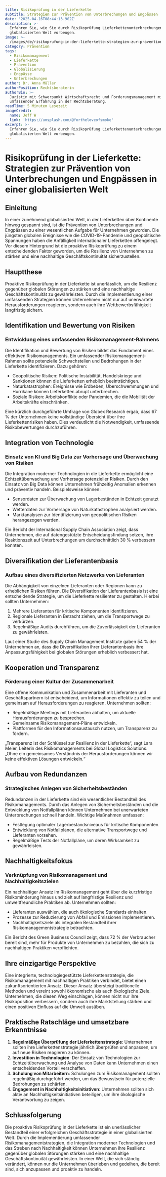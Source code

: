 ```yaml
---
title: Risikoprüfung in der Lieferkette
subtitle: Strategien zur Prävention von Unterbrechungen und Engpässen
date: '2025-04-16T08:44:13.902Z'
description: >-
  Erfahren Sie, wie Sie durch Risikoprüfung Lieferkettenunterbrechungen in einer
  globalisierten Welt vorbeugen.
image: >-
  /images/de/risikoprufung-in-der-lieferkette-strategien-zur-pravention-von-unterbrechungen-und-engpassen-in-einer-globalisierten-welt-1744706653167.jpg
category: Prävention
tags:
  - Risikomanagement
  - Lieferkette
  - Prävention
  - Globalisierung
  - Engpässe
  - Unterbrechungen
author: Dr. Anna Müller
authorPosition: Rechtsberaterin
authorBio: >-
  Juristin mit Schwerpunkt Wirtschaftsrecht und Forderungsmanagement mit
  umfassender Erfahrung in der Rechtsberatung.
readTime: 5 Minuten Lesezeit
imageCredit:
  name: Jeff W
  link: 'https://unsplash.com/@fortheloveofsmoke'
excerpt: >-
  Erfahren Sie, wie Sie durch Risikoprüfung Lieferkettenunterbrechungen in einer
  globalisierten Welt vorbeugen.
---
```

# Risikoprüfung in der Lieferkette: Strategien zur Prävention von Unterbrechungen und Engpässen in einer globalisierten Welt

## Einleitung

In einer zunehmend globalisierten Welt, in der Lieferketten über Kontinente hinweg gespannt sind, ist die Prävention von Unterbrechungen und Engpässen zu einer wesentlichen Aufgabe für Unternehmen geworden. Die jüngsten globalen Ereignisse wie die COVID-19-Pandemie und geopolitische Spannungen haben die Anfälligkeit internationaler Lieferketten offengelegt. Vor diesem Hintergrund ist die proaktive Risikoprüfung zu einem entscheidenden Faktor geworden, um die Resilienz von Unternehmen zu stärken und eine nachhaltige Geschäftskontinuität sicherzustellen.

## Hauptthese

Proaktive Risikoprüfung in der Lieferkette ist unerlässlich, um die Resilienz gegenüber globalen Störungen zu stärken und eine nachhaltige Geschäftskontinuität zu gewährleisten. Durch die Implementierung einer umfassenden Strategien können Unternehmen nicht nur auf unerwartete Herausforderungen reagieren, sondern auch ihre Wettbewerbsfähigkeit langfristig sichern.

## Identifikation und Bewertung von Risiken

### Entwicklung eines umfassenden Risikomanagement-Rahmens

Die Identifikation und Bewertung von Risiken bildet das Fundament eines effektiven Risikomanagements. Ein umfassender Risikomanagement-Rahmen sollte potenzielle Schwachstellen und Bedrohungen in der Lieferkette identifizieren. Dazu gehören:

- Geopolitische Risiken: Politische Instabilität, Handelskriege und Sanktionen können die Lieferketten erheblich beeinträchtigen.
- Naturkatastrophen: Ereignisse wie Erdbeben, Überschwemmungen und Hurrikane können Lieferketten abrupt unterbrechen.
- Soziale Risiken: Arbeitskonflikte oder Pandemien, die die Mobilität der Arbeitskräfte einschränken.

Eine kürzlich durchgeführte Umfrage von Globex Research ergab, dass 67 % der Unternehmen keine vollständige Übersicht über ihre Lieferkettenrisiken haben. Dies verdeutlicht die Notwendigkeit, umfassende Risikobewertungen durchzuführen.

## Integration von Technologie

### Einsatz von KI und Big Data zur Vorhersage und Überwachung von Risiken

Die Integration moderner Technologien in die Lieferkette ermöglicht eine Echtzeitüberwachung und Vorhersage potenzieller Risiken. Durch den Einsatz von Big Data können Unternehmen frühzeitig Anomalien erkennen und präventiv handeln. Beispielsweise können:

- Sensordaten zur Überwachung von Lagerbeständen in Echtzeit genutzt werden.
- Wetterdaten zur Vorhersage von Naturkatastrophen analysiert werden.
- Marktanalysen zur Identifizierung von geopolitischen Risiken herangezogen werden.

Ein Bericht der International Supply Chain Association zeigt, dass Unternehmen, die auf datengestützte Entscheidungsfindung setzen, ihre Reaktionszeit auf Unterbrechungen um durchschnittlich 30 % verbessern konnten.

## Diversifikation der Lieferantenbasis

### Aufbau eines diversifizierten Netzwerks von Lieferanten

Die Abhängigkeit von einzelnen Lieferanten oder Regionen kann zu erheblichen Risiken führen. Die Diversifikation der Lieferantenbasis ist eine entscheidende Strategie, um die Lieferkette resilienter zu gestalten. Hierbei sollten Unternehmen:

1. Mehrere Lieferanten für kritische Komponenten identifizieren.
2. Regionale Lieferanten in Betracht ziehen, um die Transportwege zu verkürzen.
3. Regelmäßige Audits durchführen, um die Zuverlässigkeit der Lieferanten zu gewährleisten.

Laut einer Studie des Supply Chain Management Institute gaben 54 % der Unternehmen an, dass die Diversifikation ihrer Lieferantenbasis ihre Anpassungsfähigkeit bei globalen Störungen erheblich verbessert hat.

## Kooperation und Transparenz

### Förderung einer Kultur der Zusammenarbeit

Eine offene Kommunikation und Zusammenarbeit mit Lieferanten und Geschäftspartnern ist entscheidend, um Informationen effektiv zu teilen und gemeinsam auf Herausforderungen zu reagieren. Unternehmen sollten:

- Regelmäßige Meetings mit Lieferanten abhalten, um aktuelle Herausforderungen zu besprechen.
- Gemeinsame Risikomanagement-Pläne entwickeln.
- Plattformen für den Informationsaustausch nutzen, um Transparenz zu fördern.

„Transparenz ist der Schlüssel zur Resilienz in der Lieferkette“, sagt Lara Meier, Leiterin des Risikomanagements bei Global Logistics Solutions. „Ohne ein gemeinsames Verständnis der Herausforderungen können wir keine effektiven Lösungen entwickeln.“

## Aufbau von Redundanzen

### Strategisches Anlegen von Sicherheitsbeständen

Redundanzen in der Lieferkette sind ein wesentlicher Bestandteil des Risikomanagements. Durch das Anlegen von Sicherheitsbeständen und die Entwicklung von Notfallplänen können Unternehmen bei unerwarteten Unterbrechungen schnell handeln. Wichtige Maßnahmen umfassen:

- Festlegung optimaler Lagerbestandsniveaus für kritische Komponenten.
- Entwicklung von Notfallplänen, die alternative Transportwege und Lieferanten vorsehen.
- Regelmäßige Tests der Notfallpläne, um deren Wirksamkeit zu gewährleisten.

## Nachhaltigkeitsfokus

### Verknüpfung von Risikomanagement und Nachhaltigkeitszielen

Ein nachhaltiger Ansatz im Risikomanagement geht über die kurzfristige Risikominderung hinaus und zielt auf langfristige Resilienz und umweltfreundliche Praktiken ab. Unternehmen sollten:

- Lieferanten auswählen, die auch ökologische Standards einhalten.
- Prozesse zur Reduzierung von Abfall und Emissionen implementieren.
- Nachhaltigkeitsziele als integralen Bestandteil ihrer Risikomanagementstrategie betrachten.

Ein Bericht des Green Business Council zeigt, dass 72 % der Verbraucher bereit sind, mehr für Produkte von Unternehmen zu bezahlen, die sich zu nachhaltigen Praktiken verpflichten.

## Ihre einzigartige Perspektive

Eine integrierte, technologiegestützte Lieferkettenstrategie, die Risikomanagement mit nachhaltigen Praktiken verbindet, bietet einen zukunftsorientierten Ansatz. Dieser Ansatz übersteigt traditionelle Methoden und vereint sowohl ökonomische als auch ökologische Ziele. Unternehmen, die diesen Weg einschlagen, können nicht nur ihre Risikoposition verbessern, sondern auch ihre Marktstellung stärken und einen positiven Einfluss auf die Umwelt ausüben.

## Praktische Ratschläge und umsetzbare Erkenntnisse

1. **Regelmäßige Überprüfung der Lieferkettenstrategie**: Unternehmen sollten ihre Lieferkettenstrategie jährlich überprüfen und anpassen, um auf neue Risiken reagieren zu können.
2. **Investition in Technologien**: Der Einsatz von Technologien zur Echtzeitüberwachung und Analyse von Daten kann Unternehmen einen entscheidenden Vorteil verschaffen.
3. **Schulung von Mitarbeitern**: Schulungen zum Risikomanagement sollten regelmäßig durchgeführt werden, um das Bewusstsein für potenzielle Bedrohungen zu schärfen.
4. **Engagement in Nachhaltigkeitsinitiativen**: Unternehmen sollten sich aktiv an Nachhaltigkeitsinitiativen beteiligen, um ihre ökologische Verantwortung zu zeigen.

## Schlussfolgerung

Die proaktive Risikoprüfung in der Lieferkette ist ein unerlässlicher Bestandteil einer erfolgreichen Geschäftsstrategie in einer globalisierten Welt. Durch die Implementierung umfassender Risikomanagementstrategien, die Integration moderner Technologien und das Streben nach Nachhaltigkeit können Unternehmen ihre Resilienz gegenüber globalen Störungen stärken und eine nachhaltige Geschäftskontinuität gewährleisten. In einer Welt, die sich ständig verändert, können nur die Unternehmen überleben und gedeihen, die bereit sind, sich anzupassen und proaktiv zu handeln.
